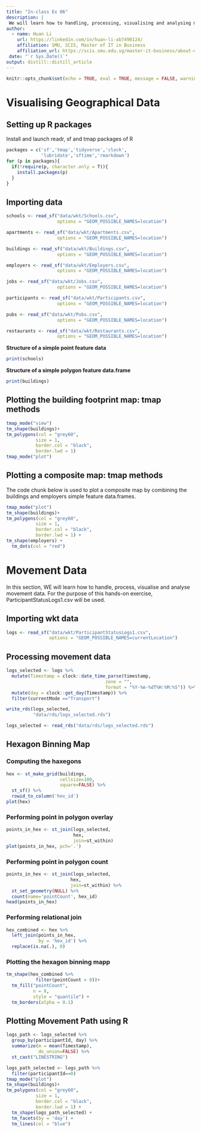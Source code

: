 ```yaml
---
title: "In-class Ex 06"
description: |
 We will learn how to handling, processing, visualising and analysing movement data using R
author:
  - name: Huan Li
    url: https://linkedin.com/in/huan-li-ab7498124/
    affiliation: SMU, SCIS, Master of IT in Business
    affiliation_url: https://scis.smu.edu.sg/master-it-business/about-mitb-main
 date: "`r Sys.Date()`"
output: distill::distill_article
---
```


```r
knitr::opts_chunk$set(echo = TRUE, eval = TRUE, message = FALSE, warning = FALSE, fig.retina = 3)
```

# Visualising Geographical Data

## Setting up R packages

Install and launch readr, sf and tmap packages of R
 
```r
packages = c('sf','tmap','tidyverse','clock',
             'lubridate','sftime','rmarkdown')
for (p in packages){
  if(!require(p, character.only = T)){
    install.packages(p)
  }
}
```

## Importing data

```r
schools <- read_sf("data/wkt/Schools.csv", 
                   options = "GEOM_POSSIBLE_NAMES=location")

apartments <- read_sf("data/wkt/Apartments.csv", 
                   options = "GEOM_POSSIBLE_NAMES=location")

buildings <- read_sf("data/wkt/Buildings.csv", 
                   options = "GEOM_POSSIBLE_NAMES=location")

employers <- read_sf("data/wkt/Employers.csv", 
                   options = "GEOM_POSSIBLE_NAMES=location")

jobs <- read_sf("data/wkt/Jobs.csv", 
                   options = "GEOM_POSSIBLE_NAMES=location")

participants <- read_sf("data/wkt/Participants.csv", 
                   options = "GEOM_POSSIBLE_NAMES=location")

pubs <- read_sf("data/wkt/Pubs.csv", 
                   options = "GEOM_POSSIBLE_NAMES=location")

restaurants <- read_sf("data/wkt/Restaurants.csv", 
                   options = "GEOM_POSSIBLE_NAMES=location")
```

**Structure of a simple point feature data**

```r
print(schools)
```

**Structure of a simple polygon feature data.frame**

```r
print(buildings)
```

## Plotting the building footprint map: tmap methods

```r
tmap_mode("view")
tm_shape(buildings)+
tm_polygons(col = "grey60",
           size = 1,
           border.col = "black",
           border.lwd = 1)
tmap_mode("plot")
```

## Plotting a composite map: tmap methods

The code chunk below is used to plot a composite map by combining the buildings and employers simple feature data.frames.


```r
tmap_mode("plot")
tm_shape(buildings)+
tm_polygons(col = "grey60",
           size = 1,
           border.col = "black",
           border.lwd = 1) +
tm_shape(employers) +
  tm_dots(col = "red")
```

# Movement Data

In this section, WE will learn how to handle, process, visualise and analyse movement data. For the purpose of this hands-on exercise, ParticipantStatusLogs1.csv will be used.

## Importing wkt data

```r
logs <- read_sf("data/wkt/ParticipantStatusLogs1.csv", 
                options = "GEOM_POSSIBLE_NAMES=currentLocation")
```


## Processing movement data

```r
logs_selected <- logs %>%
  mutate(Timestamp = clock::date_time_parse(timestamp,
                                     zone = "",
                                     format = "%Y-%m-%dT%H:%M:%S")) %>%
  mutate(day = clock::get_day(Timestamp)) %>%
  filter(currentMode =="Transport")
```

```r
write_rds(logs_selected,
          "data/rds/logs_selected.rds")
```

```r
logs_selected <- read_rds("data/rds/logs_selected.rds")
```

## Hexagon Binning Map

### Computing the haxegons

```r
hex <- st_make_grid(buildings, 
                    cellsize=100, 
                    square=FALSE) %>%
  st_sf() %>%
  rowid_to_column('hex_id')
plot(hex)
```

### Performing point in polygon overlay

```r
points_in_hex <- st_join(logs_selected, 
                         hex, 
                         join=st_within)
plot(points_in_hex, pch='.')
```

### Performing point in polygon count

```r
points_in_hex <- st_join(logs_selected, 
                        hex, 
                        join=st_within) %>%
  st_set_geometry(NULL) %>%
  count(name='pointCount', hex_id)
head(points_in_hex)
```

### Performing relational join

```r
hex_combined <- hex %>%
  left_join(points_in_hex, 
            by = 'hex_id') %>%
  replace(is.na(.), 0)
```

### Plotting the hexagon binning mapp

```r
tm_shape(hex_combined %>%
           filter(pointCount > 0))+
  tm_fill("pointCount",
          n = 8,
          style = "quantile") +
  tm_borders(alpha = 0.1)
```

## Plotting Movement Path using R

```r
logs_path <- logs_selected %>%
  group_by(participantId, day) %>%
  summarize(m = mean(Timestamp), 
            do_union=FALSE) %>%
  st_cast("LINESTRING")
```

```r
logs_path_selected <- logs_path %>% 
  filter(participantId==0)
tmap_mode("plot")
tm_shape(buildings)+
tm_polygons(col = "grey60",
           size = 1,
           border.col = "black",
           border.lwd = 1) +
  tm_shape(logs_path_selected) +
  tm_facets(by = 'day') +
  tm_lines(col = "blue")
```
